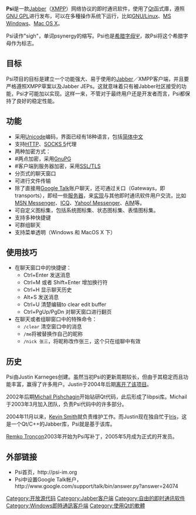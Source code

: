 {{noteTA
|G1=IT
}}
{{Infobox Software
 |name = Psi
 |logo = Psi icon new.png
 |logo size = 48px
 |screenshot = Psi at Debian.png
 |screenshot size = 200px
 |caption = [[Debian_GNU/Linux|Debian GNU/Linux]]下运行 Psi 0.10
 |developer =  aMSN 开发组
 |latest_release_version = 1.5
 |latest_release_date = {{Release date and age|2020|09|06}}
 |operating_system = [[跨平台|跨平台]]
 |genre = [[即时通讯|即时通讯]]
 |license = [[GNU_General_Public_License|GPL]]
 |website = [http://psi-im.org/ psi-im.org]
}}
'''Psi'''是一款[[Jabber|Jabber]]（[[XMPP|XMPP]]）网络协议的即时通讯软件，使用了[[Qt|Qt]]函式庫，遵照[[GNU_GPL|GNU GPL]]进行发布，可以在多種操作系统下运行，比如[[GNU/Linux|GNU/Linux]]、[[MS_Windows|MS Windows]]、[[Mac_OS_X|Mac OS X]]。

Psi读作"sigh"，单词psynergy的缩写。Psi也是[[希腊字母|希腊字母]][[Ψ|Ψ]]，故Psi将这个希腊字母作为标志。

== 目标 ==
Psi项目的目标是建立一个功能强大、易于使用的[[Jabber|Jabber]]／XMPP客户端，并且要严格遵照XMPP草案以及Jabber JEPs。这就意味着只有被Jabber社区接受的功能，Psi才可能加以实现。这样一来，不管对于最终用户还是开发者而言，Psi都保持了良好的稳定性能。

== 功能 ==
* 采用[[Unicode|Unicode]]编码，界面已经有18种语言，包括[[简体中文|简体中文]]
* 支持[[HTTP|HTTP]]、[[SOCKS_5|SOCKS 5]]代理
* 两种加密方式：
* #两点加密，采用[[GnuPG|GnuPG]]
* #客户端到服务器加密，采用[[SSL/TLS|SSL/TLS]]
* 分页式的聊天窗口
* 可进行文件传输
* 除了直接用[[Google_Talk|Google Talk]]账户聊天，还可通过关口（Gateways，即transports），即经一些[https://web.archive.org/web/20060404220537/http://www.imfederation.com/networks.html 服务器]，来[https://web.archive.org/web/20060624172658/http://www.blogcn.com/User1/hbydlxl/blog/29200808.html 实现]与其他即时通讯软件用户交流，比如[[MSN_Messenger|MSN Messenger]]、[[ICQ|ICQ]]、[[Yahoo!_Messenger|Yahoo! Messenger]]、[[AIM|AIM]]等。
* 可自定义图标集，包括系统图标集、状态图标集、表情图标集。
* 支持多种快捷键
* 可群组聊天
* 支持菜单透明（Windows 和 MacOS X 下）

== 使用技巧 ==
* 在聊天窗口中的快捷键：
** Ctrl+Enter 发送消息
** Ctrl+M 或者 Shift+Enter 增加换行符
** Ctrl+H 显示聊天历史
** Alt+S 发送消息
** Ctrl+U 清楚编辑to clear edit buffer
** Ctrl+PgUp/PgDn 对聊天窗口进行翻页
* 在聊天或者组聊窗口中的特殊命令：
** <code>/clear</code> 清空窗口中的消息
** <code>/me</code>将被替换作自己的昵称
** <code>/nick 张三</code>，将昵称改作张三，这个只在组聊中有效

== 历史 ==
Psi由Justin Karneges创建。虽然当初Psi的更新周期较长，但由于其稳定而且功能丰富，赢得了许多用户。Justin于2004年后期[https://web.archive.org/web/20041121114038/http://psi.affinix.com/forums/index.php?act=ST 离开了该项目]。

2002年后期[https://web.archive.org/web/20060219051945/http://mblsha.psi-im.org/ Michail Pishchagin]开始钻研Qt代码，此后形成了libpsi库。Michail于2003年3月加入团队，负责Psi代码中的许多部分。

2004年11月以来，[https://web.archive.org/web/20060402203911/http://kismith.co.uk/ Kevin Smith]就负责维护工作。而Justin现在独自忙于[https://web.archive.org/web/20060211051839/http://delta.affinix.com/iris/ Iris]，这是一个Qt/C++的Jabber库，Psi就是基于该库。

[http://el-tramo.be/ Remko Tronçon]{{Wayback|url=http://el-tramo.be/ |date=20060402201548 }}2003年开始为Psi写补丁，2005年5月成为正式的开发员。

== 外部链接 ==
{{commons|Psi}}
* Psi首页，http://psi-im.org{{Wayback|url=http://psi-im.org/ |date=20060221113114 }}
* Psi中设置Google Talk帐户，http://www.google.com/support/talk/bin/answer.py?answer=24074{{Wayback|url=http://www.google.com/support/talk/bin/answer.py?answer=24074 |date=20100413114258 }}

{{即時通訊客戶端}}

[[Category:开放源代码|Category:开放源代码]]
[[Category:Jabber客户端|Category:Jabber客户端]]
[[Category:自由的即时通讯软件|Category:自由的即时通讯软件]]
[[Category:Windows即時通訊客戶端|Category:Windows即時通訊客戶端]]
[[Category:使用Qt的軟體|Category:使用Qt的軟體]]